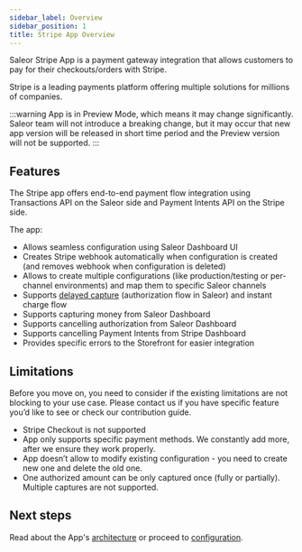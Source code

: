 ```yaml
---
sidebar_label: Overview
sidebar_position: 1
title: Stripe App Overview
---
```



<AppMetadata
  minSaleorVersion="3.21"
  githubUrl="https://github.com/saleor/apps/tree/main/apps/stripe"
/>

Saleor Stripe App is a payment gateway integration that allows customers to pay for their checkouts/orders with Stripe.

Stripe is a leading payments platform offering multiple solutions for millions of companies.

:::warning
App is in Preview Mode, which means it may change significantly. Saleor team will not introduce a breaking change, but it may occur that new app version will be released in short time period and the Preview version will not be supported.
:::

## Features

The Stripe app offers end-to-end payment flow integration using Transactions API on the Saleor side and Payment Intents API on the Stripe side.

The app:

- Allows seamless configuration using Saleor Dashboard UI
- Creates Stripe webhook automatically when configuration is created (and removes webhook when configuration is deleted)
- Allows to create multiple configurations (like production/testing or per-channel environments) and map them to specific Saleor channels
- Supports [delayed capture](https://docs.stripe.com/payments/place-a-hold-on-a-payment-method) (authorization flow in Saleor) and instant charge flow
- Supports capturing money from Saleor Dashboard
- Supports cancelling authorization from Saleor Dashboard
- Supports cancelling Payment Intents from Stripe Dashboard
- Provides specific errors to the Storefront for easier integration

## Limitations

Before you move on, you need to consider if the existing limitations are not blocking to your use case. Please contact us if you have specific feature you’d like to see or check our contribution guide.

- Stripe Checkout is not supported
- App only supports specific payment methods. We constantly add more, after we ensure they work properly.
- App doesn’t allow to modify existing configuration - you need to create new one and delete the old one.
- One authorized amount can be only captured once (fully or partially). Multiple captures are not supported.

## Next steps

Read about the App's [architecture](./architecture.mdx) or proceed to [configuration](./configuration.mdx).